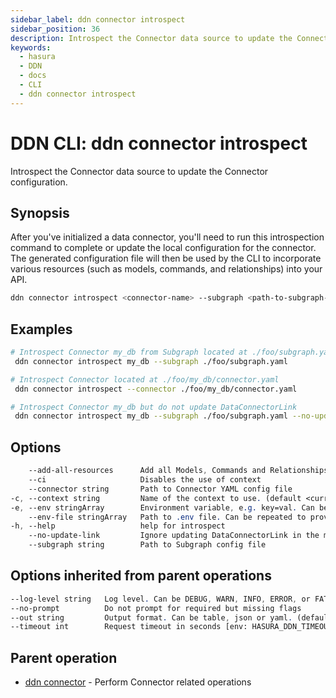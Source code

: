 ```yaml
---
sidebar_label: ddn connector introspect
sidebar_position: 36
description: Introspect the Connector data source to update the Connector configuration using the DDN CLI
keywords:
  - hasura
  - DDN
  - docs
  - CLI
  - ddn connector introspect
---
```


# DDN CLI: ddn connector introspect

Introspect the Connector data source to update the Connector configuration.

## Synopsis

After you've initialized a data connector, you'll need to run this introspection command to complete or update the local configuration for the connector. The generated configuration file will then be used by the CLI to incorporate various resources (such as models, commands, and relationships) into your API.

```bash
ddn connector introspect <connector-name> --subgraph <path-to-subgraph-config-file> [flags]
```

## Examples

```bash
# Introspect Connector my_db from Subgraph located at ./foo/subgraph.yaml and update DataConnectorLink
 ddn connector introspect my_db --subgraph ./foo/subgraph.yaml

# Introspect Connector located at ./foo/my_db/connector.yaml
 ddn connector introspect --connector ./foo/my_db/connector.yaml

# Introspect Connector my_db but do not update DataConnectorLink
 ddn connector introspect my_db --subgraph ./foo/subgraph.yaml --no-update-link
```

## Options

```sass
    --add-all-resources      Add all Models, Commands and Relationships from the updated DataConnectorLink to the local metadata
    --ci                     Disables the use of context
    --connector string       Path to Connector YAML config file
-c, --context string         Name of the context to use. (default <current_context>)
-e, --env stringArray        Environment variable, e.g. key=val. Can be repeated to provide multiple env vars
    --env-file stringArray   Path to .env file. Can be repeated to provide multiple env files
-h, --help                   help for introspect
    --no-update-link         Ignore updating DataConnectorLink in the metadata
    --subgraph string        Path to Subgraph config file
```

## Options inherited from parent operations

```sass
--log-level string   Log level. Can be DEBUG, WARN, INFO, ERROR, or FATAL. (default "INFO")
--no-prompt          Do not prompt for required but missing flags
--out string         Output format. Can be table, json or yaml. (default "table")
--timeout int        Request timeout in seconds [env: HASURA_DDN_TIMEOUT] (default 100)
```

## Parent operation

- [ddn connector](/reference/cli/commands/ddn_connector) - Perform Connector related operations
